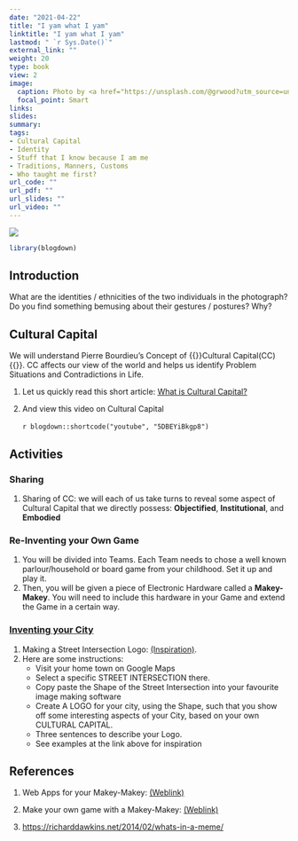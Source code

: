 ```yaml
---
date: "2021-04-22"
title: "I yam what I yam"
linktitle: "I yam what I yam"
lastmod: " `r Sys.Date()`"
external_link: ""
weight: 20
type: book
view: 2
image:
  caption: Photo by <a href="https://unsplash.com/@grwood?utm_source=unsplash&utm_medium=referral&utm_content=creditCopyText">Petr Slováček</a> on <a href="https://unsplash.com/s/photos/rock-climbing?utm_source=unsplash&utm_medium=referral&utm_content=creditCopyText">Unsplash</a>
  focal_point: Smart
links: 
slides: 
summary: 
tags:
- Cultural Capital
- Identity
- Stuff that I know because I am me
- Traditions, Manners, Customs
- Who taught me first?
url_code: ""
url_pdf: ""
url_slides: ""
url_video: ""
---
```


![](featured.jpg)


```r
library(blogdown)

```

## Introduction
What are the identities / ethnicities of the two individuals in the photograph?
Do you find something bemusing about their gestures / postures? Why?


## Cultural Capital
We will understand Pierre Bourdieu's Concept of {{<hl>}}Cultural Capital(CC){{</hl>}}. CC affects our view of the world and helps us identify Problem Situations and Contradictions in Life. 

1. Let us quickly read this short article: <u>[What is Cultural Capital?](https://culturallearningalliance.org.uk/what-is-cultural-capital)</u>

2. And view this video on Cultural Capital\
<br>
`r blogdown::shortcode("youtube", "5DBEYiBkgp8")`


## Activities

### Sharing

1. Sharing of CC: we will each of us take turns to reveal some aspect of Cultural Capital that we directly possess: **Objectified**, **Institutional**, and **Embodied**

### Re-Inventing your Own Game

1. You will be divided into Teams. Each Team needs to chose a well known parlour/household or board game from your childhood. Set it up and play it. 
1. Then, you will be given a piece of Electronic Hardware called a **Makey-Makey**. You will need to include this hardware in your Game and extend the Game in a certain way.


### <u>[Inventing your City](https://youtu.be/JW1kfoXtxzY)</u>

1. Making a Street Intersection Logo: <u>[(Inspiration)](https://www.cartogrammar.com/blog/maps-make-the-best-logos/)</u>.\
1. Here are some instructions:\
    - Visit your home town on Google Maps
    - Select a specific STREET INTERSECTION there.
    - Copy paste the Shape of the Street Intersection into your favourite image making software
    - Create A LOGO for your city, using the Shape, such that you show off some interesting aspects of your City, based on your own CULTURAL CAPITAL.
    - Three sentences to describe your Logo.
    - See examples at the link above for inspiration

## References

1. Web Apps for your Makey-Makey:  [(Weblink)](https://makeymakey.com/blogs/how-to-instructions/apps-for-plug-and-play)

1. Make your own game with a Makey-Makey: [(Weblink)](https://www.instructables.com/Using-Scratch-and-Makey-Makey-to-make-your-own-gam/)

1. <https://richarddawkins.net/2014/02/whats-in-a-meme/>

